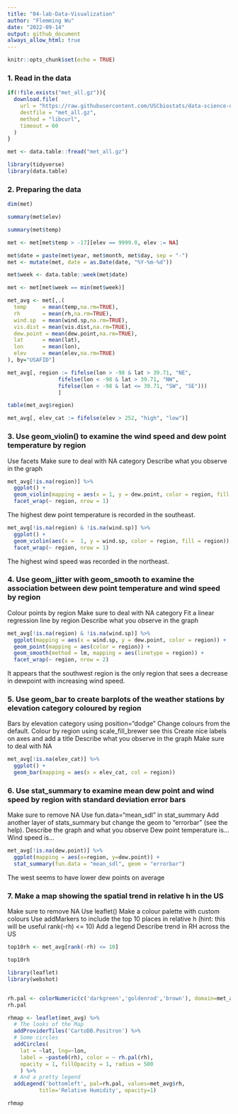 ```yaml
---
title: "04-lab-Data-Visualization"
author: "Flemming Wu"
date: "2022-09-14"
output: github_document
always_allow_html: true
---
```


```r
knitr::opts_chunk$set(echo = TRUE)
```


### 1. Read in the data

```r
if(!file.exists("met_all.gz")){
  download.file(
    url = "https://raw.githubusercontent.com/USCbiostats/data-science-data/master/02_met/met_all.gz",
    destfile = "met_all.gz",
    method = "libcurl",
    timeout = 60
  )
}

met <- data.table::fread("met_all.gz")
```
```r
library(tidyverse)
library(data.table)
```

### 2. Preparing the data

```r
dim(met)
```
```r
summary(met$elev)
```

```r
summary(met$temp)
```

```r
met <- met[met$temp > -17][elev == 9999.0, elev := NA]
```

```r
met$date = paste(met$year, met$month, met$day, sep = "-")
met <- mutate(met, date = as.Date(date, "%Y-%m-%d"))
```


```r
met$week <- data.table::week(met$date)
```

```r
met <- met[met$week == min(met$week)]
```

```r

met_avg <- met[,.(
  temp     = mean(temp,na.rm=TRUE),
  rh       = mean(rh,na.rm=TRUE),
  wind.sp  = mean(wind.sp,na.rm=TRUE),
  vis.dist = mean(vis.dist,na.rm=TRUE),
  dew.point = mean(dew.point,na.rm=TRUE),
  lat      = mean(lat),
  lon      = mean(lon), 
  elev     = mean(elev,na.rm=TRUE)
), by="USAFID"]

```

```r

met_avg[, region := fifelse(lon > -98 & lat > 39.71, "NE", 
                fifelse(lon < -98 & lat > 39.71, "NW",
                fifelse(lon < -98 & lat <= 39.71, "SW", "SE")))
                ]

table(met_avg$region)

```

```r
met_avg[, elev_cat := fifelse(elev > 252, "high", "low")]
```



### 3. Use geom_violin() to examine the wind speed and dew point temperature by region
Use facets
Make sure to deal with NA category
Describe what you observe in the graph

```r
met_avg[!is.na(region)] %>%
  ggplot() +
  geom_violin(mapping = aes(x = 1, y = dew.point, color = region, fill = region)) +
  facet_wrap(~ region, nrow = 1)
```
The highest dew point temperature is recorded in the southeast.

```r
met_avg[!is.na(region) & !is.na(wind.sp)] %>%
  ggplot() +
  geom_violin(aes(x =  1, y = wind.sp, color = region, fill = region)) +
  facet_wrap(~ region, nrow = 1)
```
The highest wind speed was recorded in the northeast.


### 4. Use geom_jitter with geom_smooth to examine the association between dew point temperature and wind speed by region
Colour points by region
Make sure to deal with NA category
Fit a linear regression line by region
Describe what you observe in the graph


```r
met_avg[!is.na(region) & !is.na(wind.sp)] %>%
  ggplot(mapping = aes(x = wind.sp, y = dew.point, color = region)) +
  geom_point(mapping = aes(color = region)) +
  geom_smooth(method = lm, mapping = aes(linetype = region)) +
  facet_wrap(~ region, nrow = 2)
```
It appears that the southwest region is the only region that sees a decrease in dewpoint with increasing wind speed.


### 5. Use geom_bar to create barplots of the weather stations by elevation category coloured by region

Bars by elevation category using position="dodge"
Change colours from the default. Colour by region using scale_fill_brewer see this
Create nice labels on axes and add a title
Describe what you observe in the graph
Make sure to deal with NA

```r
met_avg[!is.na(elev_cat)] %>%
  ggplot() +
  geom_bar(mapping = aes(x = elev_cat, col = region))
```

### 6. Use stat_summary to examine mean dew point and wind speed by region with standard deviation error bars

Make sure to remove NA
Use fun.data=“mean_sdl” in stat_summary
Add another layer of stats_summary but change the geom to "errorbar" (see the help).
Describe the graph and what you observe
Dew point temperature is…
Wind speed is…


```r
met_avg[!is.na(dew.point)] %>%
  ggplot(mapping = aes(x=region, y=dew.point)) +
  stat_summary(fun.data = "mean_sdl", geom = "errorbar")
```
The west seems to have lower dew points on average


### 7. Make a map showing the spatial trend in relative h in the US

Make sure to remove NA
Use leaflet()
Make a colour palette with custom colours
Use addMarkers to include the top 10 places in relative h (hint: this will be useful rank(-rh) <= 10)
Add a legend
Describe trend in RH across the US

```r
top10rh <- met_avg[rank(-rh) <= 10]

top10rh
```


```r
library(leaflet)
library(webshot)


rh.pal <- colorNumeric(c('darkgreen','goldenrod','brown'), domain=met_avg$rh)
rh.pal


```

```r
rhmap <- leaflet(met_avg) %>% 
  # The looks of the Map
  addProviderTiles('CartoDB.Positron') %>% 
  # Some circles
  addCircles(
    lat = ~lat, lng=~lon,
    label = ~paste0(rh), color = ~ rh.pal(rh),
    opacity = 1, fillOpacity = 1, radius = 500
    ) %>%
  # And a pretty legend
  addLegend('bottomleft', pal=rh.pal, values=met_avg$rh,
          title='Relative Humidity', opacity=1)

rhmap
```

